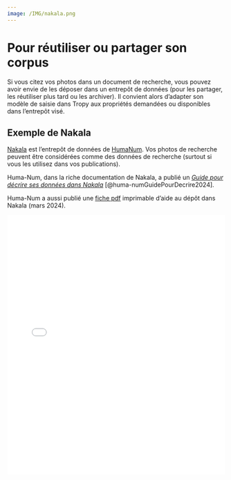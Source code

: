 ```yaml
---
image: /IMG/nakala.png
---
```


# Pour réutiliser ou partager son corpus

Si vous citez vos photos dans un document de recherche, vous pouvez avoir envie de les déposer dans un entrepôt de données (pour les partager, les réutiliser plus tard ou les archiver). Il convient alors d'adapter son modèle de saisie dans Tropy aux propriétés demandées ou disponibles dans l'entrepôt visé.

## Exemple de Nakala

[Nakala](https://nakala.fr) est l'entrepôt de données de [HumaNum](https://www.huma-num.fr). Vos photos de recherche peuvent être considérées comme des données de recherche (surtout si vous les utilisez dans vos publications).

Huma-Num, dans la riche documentation de Nakala, a publié un *[Guide pour décrire ses données dans Nakala](https://documentation.huma-num.fr/nakala-guide-de-description/)* [@huma-numGuidePourDecrire2024].

Huma-Num a aussi publié une [fiche pdf](https://documentation.huma-num.fr/media/nakala/Guide_depot_Nakala_mars-2024.pdf) imprimable d'aide au dépôt dans Nakala (mars 2024).

![](/IMG/Guide_depot_Nakala_mars-2024.pdf){width=100% height=600}



